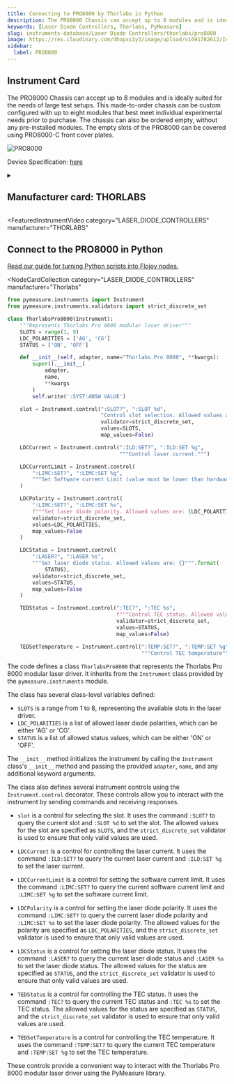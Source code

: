 ```yaml
---
title: Connecting to PRO8000 by Thorlabs in Python
description: The PRO8000 Chassis can accept up to 8 modules and is ideally suited for the needs of large test setups. This made-to-order chassis can be custom configured with up to eight modules that best meet individual experimental needs prior to purchase. The chassis can also be ordered empty, without any pre-installed modules. The empty slots of the PRO8000 can be covered using PRO8000-C front cover plates.
keywords: [Laser Diode Controllers, Thorlabs, PyMeasure]
slug: instruments-database/Laser Diode Controllers/thorlabs/pro8000
image: https://res.cloudinary.com/dhopxs1y3/image/upload/v1691782612/Instruments/Laser%20Diode%20Controllers/PRO8000/PRO8000.jpg
sidebar:
  label: PRO8000
---
```



## Instrument Card

The PRO8000 Chassis can accept up to 8 modules and is ideally suited for the needs of large test setups. This made-to-order chassis can be custom configured with up to eight modules that best meet individual experimental needs prior to purchase. The chassis can also be ordered empty, without any pre-installed modules. The empty slots of the PRO8000 can be covered using PRO8000-C front cover plates.

![PRO8000](https://res.cloudinary.com/dhopxs1y3/image/upload/v1691782612/Instruments/Laser%20Diode%20Controllers/PRO8000/PRO8000.jpg)

Device Specification: [here](https://www.thorlabs.com/_sd.cfm?fileName=19570-D02.pdf&partNumber=PM100USB)

<details style={{ marginTop: "15px"}}>
<summary><h2 style={{display:'inline'}}>Manufacturer card: THORLABS</h2></summary>

![THORLABS](https://res.cloudinary.com/dhopxs1y3/image/upload/v1692126009/Instruments/Vendor%20Logos/Thorlabs.png)

Thorlabs, Inc. is an American privately held optical equipment company headquartered in Newton, New Jersey. The company was founded in 1989 by Alex Cable, who serves as its current president and CEO. As of 2018, Thorlabs has annual sales of approximately $500 million.

- Headquarters: USA
- Yearly Revenue (millions, USD): 550
- Vendor Website: [here](https://www.thorlabs.com/)

</details>


<FeaturedInstrumentVideo
  category="LASER_DIODE_CONTROLLERS"
  manufacturer="THORLABS"
></FeaturedInstrumentVideo>

## Connect to the PRO8000 in Python

[Read our guide for turning Python scripts into Flojoy nodes.](https://docs.flojoy.ai/contribution/blocks/custom-flojoy-block/)


<Tabs>
<TabItem value="Flojoy" label="Flojoy" className="flojoy-instrument-tabs">

<NodeCardCollection
  category="LASER_DIODE_CONTROLLERS"
  manufacturer="Thorlabs"
></NodeCardCollection>

</TabItem>
<TabItem value="PyMeasure" label="PyMeasure">

```python
from pymeasure.instruments import Instrument
from pymeasure.instruments.validators import strict_discrete_set

class ThorlabsPro8000(Instrument):
    """Represents Thorlabs Pro 8000 modular laser driver"""
    SLOTS = range(1, 9)
    LDC_POLARITIES = ['AG', 'CG']
    STATUS = ['ON', 'OFF']

    def __init__(self, adapter, name="Thorlabs Pro 8000", **kwargs):
        super().__init__(
            adapter,
            name,
            **kwargs
        )
        self.write(':SYST:ANSW VALUE')

    slot = Instrument.control(":SLOT?", ":SLOT %d",
                              "Control slot selection. Allowed values are: {}""".format(SLOTS),
                              validator=strict_discrete_set,
                              values=SLOTS,
                              map_values=False)

    LDCCurrent = Instrument.control(":ILD:SET?", ":ILD:SET %g",
                                    """Control laser current.""")

    LDCCurrentLimit = Instrument.control(
        ":LIMC:SET?", ":LIMC:SET %g",
        """Set Software current Limit (value must be lower than hardware current limit)."""
    )

    LDCPolarity = Instrument.control(
        ":LIMC:SET?", ":LIMC:SET %s",
        f"""Set laser diode polarity. Allowed values are: {LDC_POLARITIES}""",
        validator=strict_discrete_set,
        values=LDC_POLARITIES,
        map_values=False
    )

    LDCStatus = Instrument.control(
        ":LASER?", ":LASER %s",
        """Set laser diode status. Allowed values are: {}""".format(
            STATUS),
        validator=strict_discrete_set,
        values=STATUS,
        map_values=False
    )

    TEDStatus = Instrument.control(":TEC?", ":TEC %s",
                                   f"""Control TEC status. Allowed values are: {STATUS}""",
                                   validator=strict_discrete_set,
                                   values=STATUS,
                                   map_values=False)

    TEDSetTemperature = Instrument.control(":TEMP:SET?", ":TEMP:SET %g",
                                           """Control TEC temperature""")
```

The code defines a class `ThorlabsPro8000` that represents the Thorlabs Pro 8000 modular laser driver. It inherits from the `Instrument` class provided by the `pymeasure.instruments` module.

The class has several class-level variables defined:

- `SLOTS` is a range from 1 to 8, representing the available slots in the laser driver.
- `LDC_POLARITIES` is a list of allowed laser diode polarities, which can be either 'AG' or 'CG'.
- `STATUS` is a list of allowed status values, which can be either 'ON' or 'OFF'.

The `__init__` method initializes the instrument by calling the `Instrument` class's `__init__` method and passing the provided `adapter`, `name`, and any additional keyword arguments.

The class also defines several instrument controls using the `Instrument.control` decorator. These controls allow you to interact with the instrument by sending commands and receiving responses.

- `slot` is a control for selecting the slot. It uses the command `:SLOT?` to query the current slot and `:SLOT %d` to set the slot. The allowed values for the slot are specified as `SLOTS`, and the `strict_discrete_set` validator is used to ensure that only valid values are used.

- `LDCCurrent` is a control for controlling the laser current. It uses the command `:ILD:SET?` to query the current laser current and `:ILD:SET %g` to set the laser current.

- `LDCCurrentLimit` is a control for setting the software current limit. It uses the command `:LIMC:SET?` to query the current software current limit and `:LIMC:SET %g` to set the software current limit.

- `LDCPolarity` is a control for setting the laser diode polarity. It uses the command `:LIMC:SET?` to query the current laser diode polarity and `:LIMC:SET %s` to set the laser diode polarity. The allowed values for the polarity are specified as `LDC_POLARITIES`, and the `strict_discrete_set` validator is used to ensure that only valid values are used.

- `LDCStatus` is a control for setting the laser diode status. It uses the command `:LASER?` to query the current laser diode status and `:LASER %s` to set the laser diode status. The allowed values for the status are specified as `STATUS`, and the `strict_discrete_set` validator is used to ensure that only valid values are used.

- `TEDStatus` is a control for controlling the TEC status. It uses the command `:TEC?` to query the current TEC status and `:TEC %s` to set the TEC status. The allowed values for the status are specified as `STATUS`, and the `strict_discrete_set` validator is used to ensure that only valid values are used.

- `TEDSetTemperature` is a control for controlling the TEC temperature. It uses the command `:TEMP:SET?` to query the current TEC temperature and `:TEMP:SET %g` to set the TEC temperature.

These controls provide a convenient way to interact with the Thorlabs Pro 8000 modular laser driver using the PyMeasure library.

</TabItem>
</Tabs>
